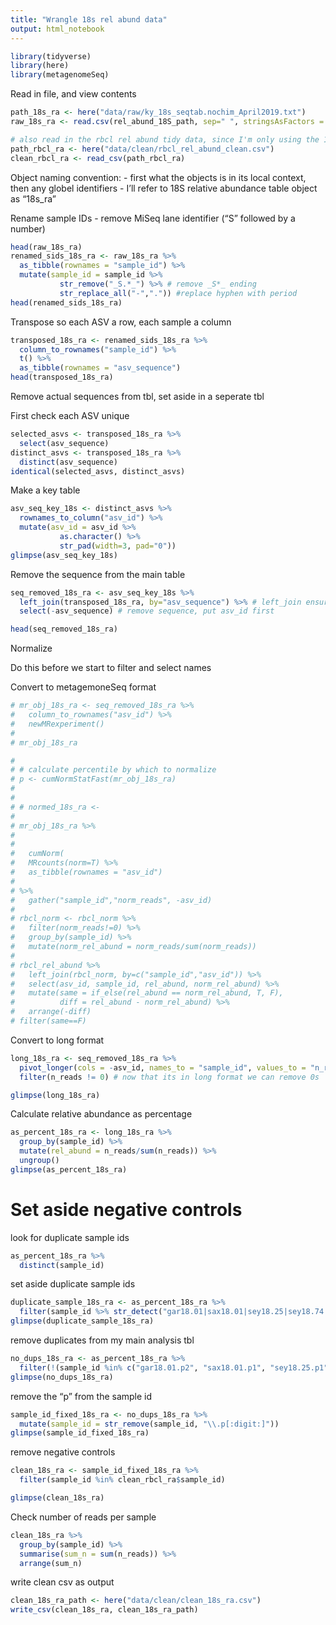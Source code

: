 ```yaml
---
title: "Wrangle 18s rel abund data"
output: html_notebook
---
```



```r
library(tidyverse)
library(here)
library(metagenomeSeq)
```

Read in file, and view contents

```r
path_18s_ra <- here("data/raw/ky_18s_seqtab.nochim_April2019.txt")
raw_18s_ra <- read.csv(rel_abund_18S_path, sep=" ", stringsAsFactors = F)

# also read in the rbcl rel abund tidy data, since I'm only using the 18s data as a cross reference I can filter by this
path_rbcl_ra <- here("data/clean/rbcl_rel_abund_clean.csv")
clean_rbcl_ra <- read_csv(path_rbcl_ra)
```

Object naming convention: 
- first what the objects is in its local context, then any globel identifiers
- I'll refer to 18S relative abundance table object as "18s_ra"


Rename sample IDs
- remove MiSeq lane identifier ("S" followed by a number)
```r
head(raw_18s_ra)
renamed_sids_18s_ra <- raw_18s_ra %>%
  as_tibble(rownames = "sample_id") %>% 
  mutate(sample_id = sample_id %>% 
           str_remove("_S.*_") %>% # remove _S*_ ending
           str_replace_all("-",".")) #replace hyphen with period
head(renamed_sids_18s_ra)
```

Transpose so each ASV a row, each sample a column
```r
transposed_18s_ra <- renamed_sids_18s_ra %>% 
  column_to_rownames("sample_id") %>% 
  t() %>% 
  as_tibble(rownames = "asv_sequence")
head(transposed_18s_ra)
```


Remove actual sequences from tbl, set aside in a seperate tbl

First check each ASV unique
```r
selected_asvs <- transposed_18s_ra %>% 
  select(asv_sequence)
distinct_asvs <- transposed_18s_ra %>% 
  distinct(asv_sequence)
identical(selected_asvs, distinct_asvs)
```

Make a key table
```r
asv_seq_key_18s <- distinct_asvs %>% 
  rownames_to_column("asv_id") %>% 
  mutate(asv_id = asv_id %>% 
           as.character() %>% 
           str_pad(width=3, pad="0"))
glimpse(asv_seq_key_18s)
```

Remove the sequence from the main table
```r
seq_removed_18s_ra <- asv_seq_key_18s %>% 
  left_join(transposed_18s_ra, by="asv_sequence") %>% # left_join ensures that we are matching id with sequence by the master key
  select(-asv_sequence) # remove sequence, put asv_id first

head(seq_removed_18s_ra)
```


Normalize

Do this before we start to filter and select names

Convert to metagemoneSeq format
```r
# mr_obj_18s_ra <- seq_removed_18s_ra %>% 
#   column_to_rownames("asv_id") %>% 
#   newMRexperiment()
# 
# mr_obj_18s_ra
```

```r
# 
# # calculate percentile by which to normalize
# p <- cumNormStatFast(mr_obj_18s_ra)
# 
# 
# # normed_18s_ra <- 
#   
# mr_obj_18s_ra %>% 
#   
#   
#   cumNorm(
#   MRcounts(norm=T) %>% 
#   as_tibble(rownames = "asv_id")
# 
# %>% 
#   gather("sample_id","norm_reads", -asv_id)
# 
# rbcl_norm <- rbcl_norm %>% 
#   filter(norm_reads!=0) %>% 
#   group_by(sample_id) %>% 
#   mutate(norm_rel_abund = norm_reads/sum(norm_reads))
# 
# rbcl_rel_abund %>% 
#   left_join(rbcl_norm, by=c("sample_id","asv_id")) %>% 
#   select(asv_id, sample_id, rel_abund, norm_rel_abund) %>% 
#   mutate(same = if_else(rel_abund == norm_rel_abund, T, F),
#          diff = rel_abund - norm_rel_abund) %>% 
#   arrange(-diff)
# filter(same==F)
```

Convert to long format
```r
long_18s_ra <- seq_removed_18s_ra %>% 
  pivot_longer(cols = -asv_id, names_to = "sample_id", values_to = "n_reads") %>% 
  filter(n_reads != 0) # now that its in long format we can remove 0s

glimpse(long_18s_ra)

```


Calculate relative abundance as percentage
```r
as_percent_18s_ra <- long_18s_ra %>% 
  group_by(sample_id) %>% 
  mutate(rel_abund = n_reads/sum(n_reads)) %>% 
  ungroup()
glimpse(as_percent_18s_ra)
```

# Set aside negative controls

look for duplicate sample ids
```r
as_percent_18s_ra %>% 
  distinct(sample_id)
```

set aside duplicate sample ids
```r
duplicate_sample_18s_ra <- as_percent_18s_ra %>%
  filter(sample_id %>% str_detect("gar18.01|sax18.01|sey18.25|sey18.74|sky18.12"))
glimpse(duplicate_sample_18s_ra)
```

remove duplicates from my main analysis tbl
```r
no_dups_18s_ra <- as_percent_18s_ra %>% 
  filter(!(sample_id %in% c("gar18.01.p2", "sax18.01.p1", "sey18.25.p1", "sey18.74.p1", "sky18.12.p1")))
glimpse(no_dups_18s_ra)
```

remove the "p" from the sample id
```r
sample_id_fixed_18s_ra <- no_dups_18s_ra %>% 
  mutate(sample_id = str_remove(sample_id, "\\.p[:digit:]"))
glimpse(sample_id_fixed_18s_ra)
```

remove negative controls
```r
clean_18s_ra <- sample_id_fixed_18s_ra %>% 
  filter(sample_id %in% clean_rbcl_ra$sample_id)

glimpse(clean_18s_ra)
```

Check number of reads per sample
```r
clean_18s_ra %>% 
  group_by(sample_id) %>% 
  summarise(sum_n = sum(n_reads)) %>% 
  arrange(sum_n)
```

write clean csv as output
```r
clean_18s_ra_path <- here("data/clean/clean_18s_ra.csv")
write_csv(clean_18s_ra, clean_18s_ra_path)
```


